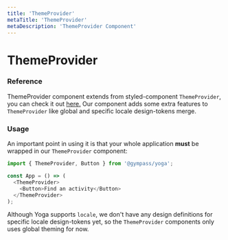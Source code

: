 ```yaml
---
title: 'ThemeProvider'
metaTitle: 'ThemeProvider'
metaDescription: 'ThemeProvider Component'
---
```


# ThemeProvider

### Reference

ThemeProvider component extends from styled-component `ThemeProvider`, you can
check it out [here.](https://www.styled-components.com/docs/advanced#theming)
Our component adds some extra features to `ThemeProvider` like global and
specific locale design-tokens merge.

### Usage

An important point in using it is that your whole application **must** be
wrapped in our `ThemeProvider` component:

```javascript type=highlight
import { ThemeProvider, Button } from '@gympass/yoga';

const App = () => (
  <ThemeProvider>
    <Button>Find an activity</Button>
  </ThemeProvider>
);
```

Although Yoga supports `locale`, we don't have any design definitions for
specific locale design-tokens yet, so the `ThemeProvider` components only uses
global theming for now.
